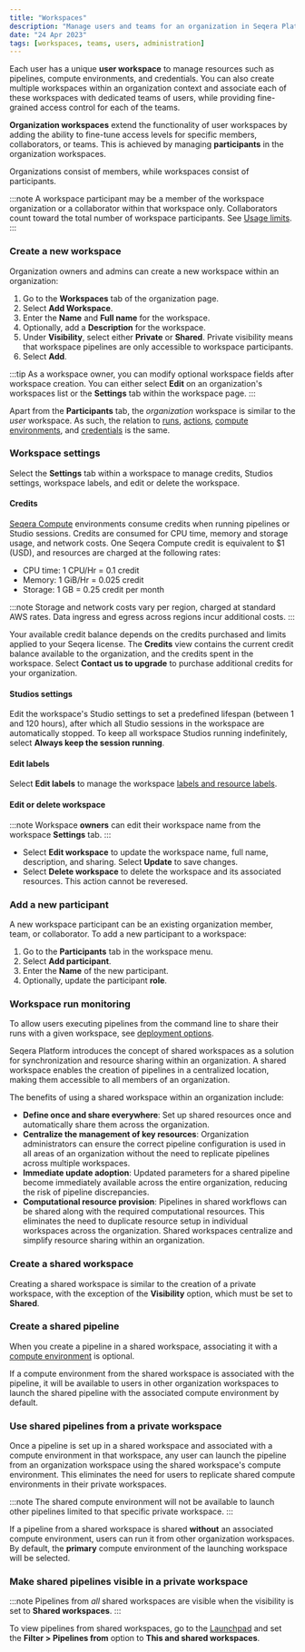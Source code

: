 ```yaml
---
title: "Workspaces"
description: "Manage users and teams for an organization in Seqera Platform."
date: "24 Apr 2023"
tags: [workspaces, teams, users, administration]
---
```


Each user has a unique **user workspace** to manage resources such as pipelines, compute environments, and credentials. You can also create multiple workspaces within an organization context and associate each of these workspaces with dedicated teams of users, while providing fine-grained access control for each of the teams.

**Organization workspaces** extend the functionality of user workspaces by adding the ability to fine-tune access levels for specific members, collaborators, or teams. This is achieved by managing **participants** in the organization workspaces.

Organizations consist of members, while workspaces consist of participants.

:::note
A workspace participant may be a member of the workspace organization or a collaborator within that workspace only. Collaborators count toward the total number of workspace participants. See [Usage limits](../limits/limits).
:::

### Create a new workspace

Organization owners and admins can create a new workspace within an organization:

1. Go to the **Workspaces** tab of the organization page.
2. Select **Add Workspace**.
3. Enter the **Name** and **Full name** for the workspace.
4. Optionally, add a **Description** for the workspace.
5. Under **Visibility**, select either **Private** or **Shared**. Private visibility means that workspace pipelines are only accessible to workspace participants.
6. Select **Add**.

:::tip
As a workspace owner, you can modify optional workspace fields after workspace creation. You can either select **Edit** on an organization's workspaces list or the **Settings** tab within the workspace page.
:::

Apart from the **Participants** tab, the _organization_ workspace is similar to the _user_ workspace. As such, the relation to [runs](../launch/launchpad), [actions](../pipeline-actions/overview), [compute environments](../compute-envs/overview), and [credentials](../credentials/overview) is the same.

### Workspace settings 

Select the **Settings** tab within a workspace to manage credits, Studios settings, workspace labels, and edit or delete the workspace. 

#### Credits 

[Seqera Compute](../compute-envs/seqera-compute.mdx) environments consume credits when running pipelines or Studio sessions. Credits are consumed for CPU time, memory and storage usage, and network costs. One Seqera Compute credit is equivalent to $1 (USD), and resources are charged at the following rates:
- CPU time: 1 CPU/Hr = 0.1 credit
- Memory: 1 GiB/Hr = 0.025 credit 
- Storage: 1 GB = 0.25 credit per month 

:::note 
Storage and network costs vary per region, charged at standard AWS rates. Data ingress and egress across regions incur additional costs. 
:::

Your available credit balance depends on the credits purchased and limits applied to your Seqera license. The **Credits** view contains the current credit balance available to the organization, and the credits spent in the workspace. Select **Contact us to upgrade** to purchase additional credits for your organization. 

#### Studios settings 

Edit the workspace's Studio settings to set a predefined lifespan (between 1 and 120 hours), after which all Studio sessions in the workspace are automatically stopped. To keep all workspace Studios running indefinitely, select **Always keep the session running**. 

#### Edit labels

Select **Edit labels** to manage the workspace [labels and resource labels](../labels/overview).

#### Edit or delete workspace 

:::note
Workspace **owners** can edit their workspace name from the workspace **Settings** tab.
:::

- Select **Edit workspace** to update the workspace name, full name, description, and sharing. Select **Update** to save changes.
- Select **Delete workspace** to delete the workspace and its associated resources. This action cannot be reveresed. 

### Add a new participant

A new workspace participant can be an existing organization member, team, or collaborator. To add a new participant to a workspace:

1. Go to the **Participants** tab in the workspace menu.
2. Select **Add participant**.
3. Enter the **Name** of the new participant.
4. Optionally, update the participant **role**.

### Workspace run monitoring

To allow users executing pipelines from the command line to share their runs with a given workspace, see [deployment options](../getting-started/deployment-options.mdx#nextflow--with-tower).

Seqera Platform introduces the concept of shared workspaces as a solution for synchronization and resource sharing within an organization. A shared workspace enables the creation of pipelines in a centralized location, making them accessible to all members of an organization.

The benefits of using a shared workspace within an organization include:

- **Define once and share everywhere**: Set up shared resources once and automatically share them across the organization.
- **Centralize the management of key resources**: Organization administrators can ensure the correct pipeline configuration is used in all areas of an organization without the need to replicate pipelines across multiple workspaces.
- **Immediate update adoption**: Updated parameters for a shared pipeline become immediately available across the entire organization, reducing the risk of pipeline discrepancies.
- **Computational resource provision**: Pipelines in shared workflows can be shared along with the required computational resources. This eliminates the need to duplicate resource setup in individual workspaces across the organization. Shared workspaces centralize and simplify resource sharing within an organization.

### Create a shared workspace

Creating a shared workspace is similar to the creation of a private workspace, with the exception of the **Visibility** option, which must be set to **Shared**.

### Create a shared pipeline

When you create a pipeline in a shared workspace, associating it with a [compute environment](../compute-envs/overview.mdx) is optional.

If a compute environment from the shared workspace is associated with the pipeline, it will be available to users in other organization workspaces to launch the shared pipeline with the associated compute environment by default.

### Use shared pipelines from a private workspace

Once a pipeline is set up in a shared workspace and associated with a compute environment in that workspace, any user can launch the pipeline from an organization workspace using the shared workspace's compute environment. This eliminates the need for users to replicate shared compute environments in their private workspaces.

:::note
The shared compute environment will not be available to launch other pipelines limited to that specific private workspace.
:::

If a pipeline from a shared workspace is shared **without** an associated compute environment, users can run it from other organization workspaces. By default, the **primary** compute environment of the launching workspace will be selected.

### Make shared pipelines visible in a private workspace

:::note
Pipelines from _all_ shared workspaces are visible when the visibility is set to **Shared workspaces**.
:::

To view pipelines from shared workspaces, go to the [Launchpad](../launch/launchpad.mdx) and set the **Filter > Pipelines from** option to **This and shared workspaces**.